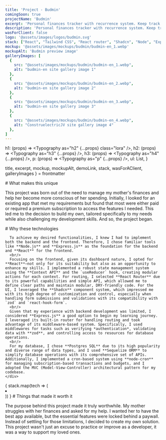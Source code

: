 ```yaml
---
title: 'Project - Budmin'
comingSoon: true
projectName: 'Budmin'
excerpt: 'Personal finances tracker with recurrence system. Keep track of your money and your subscriptions.'
description: 'Personal finances tracker with recurrence system. Keep track of your money and your subscriptions.'
wasForClient: false
logo: '@assets/images/logos/budmin.svg'
stack: ["React", "Tailwind CSS", "React router", "Shadcn", "Node", "Express", "Sequelize", "Postgres SQL", "TypeScript"]
mockup: '@assets/images/mockups/budmin/budmin-en_1.webp'
mockupAlt: 'Budmin preview image'
galleryImages: [
  {
    src: "@assets/images/mockups/budmin/budmin-en_1.webp",
    alt: "budmin-en site gallery image 1"
  },
  {
    src: "@assets/images/mockups/budmin/budmin-en_2.webp",
    alt: "budmin-en site gallery image 2"
  },
  {
    src: "@assets/images/mockups/budmin/budmin-en_3.webp",
    alt: "budmin-en site gallery image 3"
  },
  {
    src: "@assets/images/mockups/budmin/budmin-en_4.webp",
    alt: "ConstruelectricJV site gallery image 4"
  },
]
---
```



  h1: (props) => <Typography as="h2" {...props} class="lora" />,
  h2: (props) => <Typography as="h3" {...props} />,
  h3: (props) => <Typography as="h4" {...props} />,
  p: (props) => <Typography as="p" {...props} />,
  ul: List,
}

  title,
  excerpt,
  mockup,
  mockupAlt,
  demoLink,
  stack,
  wasForAClient,
  galleryImages
} = frontmatter

<Row paddedRight>
  # What makes this unique

  This project was born out of the need to manage my mother's finances and help her become more conscious of her spending. Initially, I looked for an existing app that met my requirements but found that most were either paid or required a premium subscription to access the features I needed. This led me to the decision to build my own, tailored specifically to my needs while also challenging my development skills. And so, the project began.
</Row>

<Row evenColumns inverted>
  <div>
    <div>
      # Why these technologies

      To achieve my desired functionalities, I knew I had to implement both the backend and the frontend. Therefore, I chose familiar tools like **Node.js** and **Express.js** as the foundation for the backend and **React** for the frontend.
      <br/>
      Focusing on the frontend, given its dashboard nature, I opted for **React**—not only for its suitability but also as an opportunity to enhance my skills. I implemented a robust state management system using the **Context API** and the `useReducer` hook, creating modular actions for each context. For routing, I selected **React Router** due to its powerful capabilities and simple API, which allowed me to define clear paths and maintain modular, DRY-friendly code. For the UI, I leveraged the **Shadcn** component system, which impressed me with its high degree of customization and control, especially when handling form submissions and validations with its compatibility with `zod` and `react-hook-form`.
      <br/>
      Given that my experience with backend development was limited, I considered **Express.js** a good option to begin my learning journey. I leveraged its built-in router for handling routing and took advantage of its middleware-based system. Specifically, I used middlewares for tasks such as verifying *authentication*, validating data with **zod**, and controlling access to resources for database operations.
      <br/>
      For my database, I chose **Postgres SQL** due to its high popularity and diverse range of data types, and I used **Sequelize ORM** to simplify database operations with its comprehensive set of APIs. Additionally, I implemented a cron-based system using **node-cron** for managing subscription-based transactions and budgets, and I adopted the MVC (Model-View-Controller) architectural pattern for my codebase.
    </div>
  </div>
  <Column subColumns={2} as='ul'>
    {
      stack.map(tech => (
        <li>
          <TechCard tech={tech} />
        </li>
      ))
    }
  </Column>
</Row>

<Row paddedRight>
  # Things that made it worth it

  The purpose behind this project made it truly worthwhile. My mother struggles with her finances and asked for my help. I wanted her to have the best app available, but the essential features were locked behind a paywall. Instead of settling for those limitations, I decided to create my own solution. This project wasn't just an excuse to practice or improve as a developer, it was a way to support my loved ones.
</Row>
